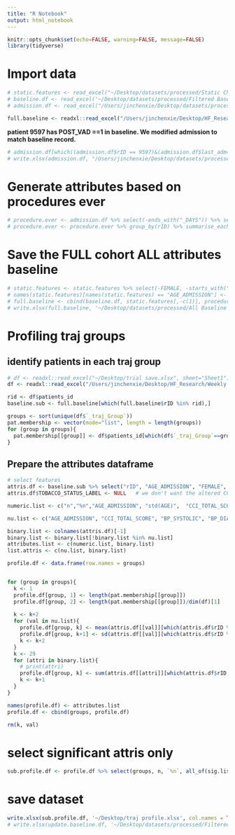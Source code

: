 ```yaml
---
title: "R Notebook"
output: html_notebook
---
```

```r
knitr::opts_chunk$set(echo=FALSE, warning=FALSE, message=FALSE)
library(tidyverse)
```

# Import data

```r
# static.features <- read_excel("~/Desktop/datasets/processed/Static Characteristics.xlsx", sheet = 'static')
# baseline.df <- read_excel('~/Desktop/datasets/processed/Filtered Baseline imputed.xlsx', sheet = 'Sheet 1')
# admission.df <- read_excel("/Users/jinchenxie/Desktop/datasets/processed/Filtered Attributes Admission v2.xlsx", sheet = 'Sheet 1')

full.baseline <- readxl::read_excel("/Users/jinchenxie/Desktop/HF_Research/datasets/processed/All Baseline Attributes combined.xlsx", sheet = 'Sheet 1')
```

**patient 9597 has POST_VAD ==1 in baseline. We modified admission to match baseline record.**
```r
# admission.df[which((admission.df$rID == 9597)&(admission.df$last_adm==1)),]$POST_VAD <- 1
# write.xlsx(admission.df, "/Users/jinchenxie/Desktop/datasets/processed/Filtered Attributes Admission v2.xlsx", col.names = TRUE, row.names = FALSE)
```

# Generate attributes based on procedures ever
```r
# procedure.ever <- admission.df %>% select(-ends_with("_DAYS")) %>% select(rID, CABG:STVR, ends_with("FLAG"), PCI:CRT_IMPLANT)
# procedure.ever <- procedure.ever %>% group_by(rID) %>% summarise_each(list(ever = max))
```

# Save the FULL cohort ALL attributes baseline 
```r
# static.features <- static.features %>% select(-FEMALE, -starts_with("HX_"), -ends_with("_HST"), -starts_with("CCI_"), -ends_with("_CARDIOMYOPATHY"))
# names(static.features)[names(static.features) == "AGE_ADMISSION"] <- "Normalized_Age"
# full.baseline <- cbind(baseline.df, static.features[,-c(1)], procedure.ever[,-c(1)])
# write.xlsx(full.baseline, '~/Desktop/datasets/processed/All Baseline Attributes combined.xlsx', col.names = TRUE, row.names = FALSE)
```








# Profiling traj groups 
## identify patients in each traj group
```r
# df <- readxl::read_excel("~/Desktop/trial save.xlsx", sheet="Sheet1")
df <- readxl::read_excel("/Users/jinchenxie/Desktop/HF_Research/Weekly Progress/week 18/egfr_single.xlsx")

rid <- df$patients_id
baseline.sub <- full.baseline[which(full.baseline$rID %in% rid),]

groups <- sort(unique(df$`_traj_Group`))
pat.membership <- vector(mode="list", length = length(groups))
for (group in groups){
  pat.membership[[group]] <- df$patients_id[which(df$`_traj_Group`==group)]
}
```


## Prepare the attributes dataframe
```r
# select features 
attris.df <- baseline.sub %>% select("rID", "AGE_ADMISSION", "FEMALE", "RACE_White", starts_with("TOBACCO_"), starts_with("INSUR_"), starts_with("BP_"), "PULSE", "BMI",  "RV_FUNC", "AR", "MR","PR", "TR", ends_with("_HST"), starts_with("HX_"), starts_with("PRIOR_"),  "CCI_TOTAL_SCORE", starts_with("CCI_"), starts_with("POST_"), ends_with("_CARDIOMYOPATHY"), ends_with("_00"), "CTB", ends_with("_CTB"), total_adms, Corrected_Followup_Days)
attris.df$TOBACCO_STATUS_LABEL <- NULL   # we don't want the altered CCI_TOTAL_SCORE from static dataframe

numeric.list <- c("n","%n","AGE_ADMISSION", "std(AGE)",  "CCI_TOTAL_SCORE", "std(CCI_SCORE)", "BP_SYSTOLIC", "std(BP_SYSTOLIC)", "BP_DIASTOLIC", "std(BP_DIASTOLIC)", "PULSE", "std(PULSE)","BMI", "std(BMI)", "RV_FUNC", "std(RV_FUNC)", "AR", "std(AR)", "MR", "std(MR)", "PR", "std(PR)", "TR", "std(TR)","total_adms", "std(total_adms)", "Corrected_Followup_Days", "std(Corrected_Followup_Days)")

nu.list <- c("AGE_ADMISSION", "CCI_TOTAL_SCORE", "BP_SYSTOLIC", "BP_DIASTOLIC", "PULSE", "BMI", "RV_FUNC", "AR", "MR","PR", "TR", "total_adms", "Corrected_Followup_Days")

binary.list <- colnames(attris.df)[-1]
binary.list <- binary.list[!binary.list %in% nu.list]
attributes.list <- c(numeric.list, binary.list)
list.attris <- c(nu.list, binary.list)
```

```r
profile.df <- data.frame(row.names = groups)


for (group in groups){
  k <- 1
  profile.df[group, 1] <- length(pat.membership[[group]])
  profile.df[group, 2] <- length(pat.membership[[group]])/dim(df)[1]
  
  k <- k+2
  for (val in nu.list){
    profile.df[group, k] <- mean(attris.df[[val]][which(attris.df$rID %in% pat.membership[[group]])], na.rm = TRUE)
    profile.df[group, k+1] <- sd(attris.df[[val]][which(attris.df$rID %in% pat.membership[[group]])], na.rm = TRUE)
    k <- k+2
  }
  k <- 29
  for (attri in binary.list){
    # print(attri)
    profile.df[group, k] <- sum(attris.df[[attri]][which(attris.df$rID %in% pat.membership[[group]])], na.rm = TRUE)/length(pat.membership[[group]])
    k <- k+1
  }
}

names(profile.df) <- attributes.list
profile.df <- cbind(groups, profile.df)

rm(k, val)
```


# select significant attris only
```r
sub.profile.df <- profile.df %>% select(groups, n, `%n`, all_of(sig.list))
```


# save dataset
```r
write.xlsx(sub.profile.df, '~/Desktop/traj profile.xlsx', col.names = TRUE, row.names = FALSE)
# write.xlsx(update.baseline.df, '~/Desktop/datasets/processed/Filtered Attributes Baseline.xlsx', col.names = TRUE, row.names = FALSE)
```


